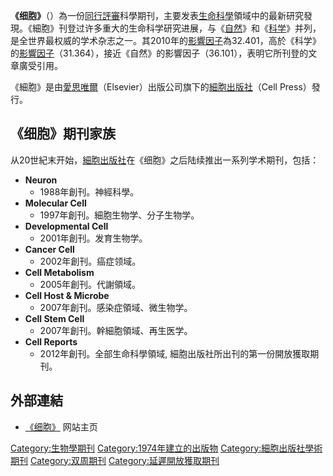 {{Infobox Journal
| title        = 细胞
| native_title = '''''Cell'''''
| cover        = 
| discipline   = [[生物學|生物學]]
| language     = [[英語|英語]]
| abbreviation = 
| publisher    = [[細胞出版社|細胞出版社]]
| country      = [[美國|美國]]
| frequency    = [[雙周刊|雙周刊]]
| impact = 32.242 
| impact-year = 2014
| history      = 1974年始至今
| openaccess   = 文章在出刊12個月後
| website      = http://www.cell.com/
| ISSN         = 0092-8674
}}
'''《细胞》'''（{{lang-en|'''''Cell'''''}}）為一份[[同行評審|同行評審]]科學期刊，主要发表[[生命科學|生命科學]]領域中的最新研究發現。《細胞》刊登过许多重大的生命科学研究进展，与《[[自然_(期刊)|自然]]》和《[[科学_(期刊)|科学]]》并列，是全世界最权威的学术杂志之一。其2010年的[[影響因子|影響因子]]為32.401，高於《科学》的[[影響因子|影響因子]]（31.364），接近《自然》的影響因子（36.101），表明它所刊登的文章廣受引用。

《細胞》是由[[愛思唯爾|愛思唯爾]]（Elsevier）出版公司旗下的[[細胞出版社|細胞出版社]]（Cell Press）發行。

== 《细胞》期刊家族 ==
从20世紀末开始，[[細胞出版社|細胞出版社]]在《细胞》之后陆续推出一系列学术期刊，包括：
* '''Neuron'''
** 1988年創刊。神經科學。
* '''Molecular Cell'''
** 1997年創刊。細胞生物学、分子生物学。
* '''Developmental Cell'''
** 2001年創刊。发育生物学。
* '''Cancer Cell'''
** 2002年創刊。癌症领域。
* '''Cell Metabolism'''
** 2005年創刊。代謝領域。
* '''Cell Host & Microbe'''
** 2007年創刊。感染症領域、微生物学。
* '''Cell Stem Cell'''
** 2007年創刊。幹細胞領域、再生医学。
* '''Cell Reports'''
** 2012年創刊。全部生命科學領域, 細胞出版社所出刊的第一份開放獲取期刊。

==外部連結==
*[http://www.cell.com/ 《细胞》] {{Wayback|url=http://www.cell.com/ |date=20110221123808 }}网站主页

[[Category:生物學期刊|Category:生物學期刊]]
[[Category:1974年建立的出版物|Category:1974年建立的出版物]]
[[Category:細胞出版社學術期刊|Category:細胞出版社學術期刊]]
[[Category:双周期刊|Category:双周期刊]]
[[Category:延遲開放獲取期刊|Category:延遲開放獲取期刊]]